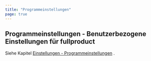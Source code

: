 ```yaml
---
title: "Programmeinstellungen"
page: true
---
```

## Programmeinstellungen - Benutzerbezogene Einstellungen f&#252;r  <Placeholder>fullproduct</Placeholder> 

Siehe Kapitel [Einstellungen - Programmeinstellungen](../einstellungen/benutzereinstellungen)
.